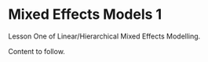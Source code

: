 # Mixed Effects Models 1

Lesson One of Linear/Hierarchical Mixed Effects Modelling.

Content to follow.
